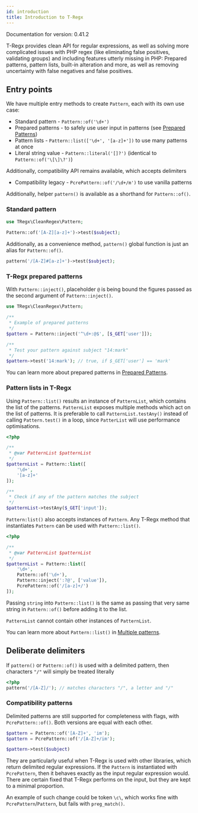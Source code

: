 ```yaml
---
id: introduction
title: Introduction to T-Regx
---
```


Documentation for version: 0.41.2

T-Regx provides clean API for regular expressions, as well as solving more complicated
issues with PHP regex (like eliminating false positives, validating groups) and including
features utterly missing in PHP: Prepared patterns, pattern lists, built-in alteration
and more, as well as removing uncertainty with false negatives and false positives.

## Entry points

We have multiple entry methods to create `Pattern`, each with its own use case:
 - Standard pattern - `Pattern::of('\d+')`
 - Prepared patterns - to safely use user input in patterns (see [Prepared Patterns](prepared-patterns.md))
 - Pattern lists - `Pattern::list(['\d+', '[a-z]+'])` to use many patterns at once
 - Literal string value - `Pattern::literal('[]?')` (identical to `Pattern::of('\[\]\?')`)

Additionally, compatibility API remains available, which accepts delimiters
 - Compatibility legacy - `PcrePattern::of('/\d+/m')` to use vanilla patterns

Additionally, helper `pattern()` is available as a shorthand for `Pattern::of()`.

### Standard pattern

```php
use TRegx\CleanRegex\Pattern;
 
Pattern::of('[A-Z][a-z]+')->test($subject);
```

Additionally, as a convenience method, `pattern()` global function is just an alias for `Pattern::of()`.

```php
pattern('/[A-Z]#[a-z]+')->test($subject);
```

### T-Regx prepared patterns

With `Pattern::inject()`, placeholder `@` is being bound the figures passed as the second argument of `Pattern::inject()`.

```php
use TRegx\CleanRegex\Pattern;

/**
 * Example of prepared patterns
 */
$pattern = Pattern::inject('^\d+:@$', [$_GET['user']]);

/**
 * Test your pattern against subject "14:mark"
 */
$pattern->test('14:mark'); // true, if $_GET['user'] == 'mark'
```

You can learn more about prepared patterns in [Prepared Patterns](prepared-patterns.md).

### Pattern lists in T-Regx

Using `Pattern::list()` results an instance of `PatternList`, which contains the list of the patterns.
`PatternList` exposes multiple methods which act on the list of patterns. It is preferable to call
`PatternList.testAny()` instead of calling `Pattern.test()` in a loop, since `PatterList` will use
performance optimisations.

```php
<?php

/**
 * @var PatternList $patternList
 */
$patternList = Pattern::list([
    '\d+',
    '[a-z]+'
]);

/**
 * Check if any of the pattern matches the subject
 */
$patternList->testAny($_GET['input']);
```

`Pattern:list()` also accepts instances of `Pattern`. Any T-Regx method that instantiates `Pattern`
can be used with `Pattern::list()`.

```php
<?php

/**
 * @var PatternList $patternList
 */
$patternList = Pattern::list([
    '\d+',
    Pattern::of('\d+'),
    Pattern::inject(':?@', ['value']),
    PcrePattern::of('/[a-z]+/')
]);
```

Passing `string` into `Pattern::list()` is the same as passing that very same string in `Pattern::of()` before
adding it to the list.

`PatternList` cannot contain other instances of `PatternList`.

You can learn more about `Pattern::list()` in [Multiple patterns].

## Deliberate delimiters

If `pattern()` or `Pattern::of()` is used with a delimited pattern, then characters `"/"` will simply be treated literally

```php
<?php
pattern('/[A-Z]/'); // matches characters "/", a letter and "/"
```

### Compatibility patterns

Delimited patterns are still supported for completeness with flags, with `PcrePattern::of()`. Both versions are equal with each other.

```php
$pattern = Pattern::of('[A-Z]+', 'im');
$pattern = PcrePattern::of('/[A-Z]+/im');

$pattern->test($subject)
```

[Multiple patterns]: pattern-list.md

They are particularly useful when T-Regx is used with other libraries, which return delimited regular expressions.
If the `Pattern` is instantiated with `PcrePattern`, then it behaves exactly as the input regular expression would.
There are certain fixed that T-Regx performs on the input, but they are kept to a minimal proportion.

An example of such change could be token `\c\`, which works fine with `PcrePattern`/`Pattern`, but fails with `preg_match()`.
